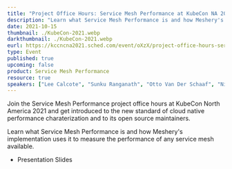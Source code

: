```yaml
---
title: "Project Office Hours: Service Mesh Performance at KubeCon NA 2021"
description: "Learn what Service Mesh Performance is and how Meshery's implementation uses it to measure the performance of any service mesh available."
date: 2021-10-15
thumbnail: ./KubeCon-2021.webp
darkthumbnail: ./KubeCon-2021.webp
eurl: https://kccncna2021.sched.com/event/oXzX/project-office-hours-service-mesh-performance?iframe=no&w=100%25&sidebar=yes&bg=no
type: Event
published: true
upcoming: false
product: Service Mesh Performance
resource: true
speakers: ["Lee Calcote", "Sunku Ranganath", "Otto Van Der Schaaf", "Nic Jackson"]
---
```



Join the Service Mesh Performance project office hours at KubeCon North America 2021 and get introduced to the new standard of cloud native performance charaterization and to its open source maintainers.

Learn what Service Mesh Performance is and how Meshery's implementation uses it to measure the performance of any service mesh available.
<ul><li><Link to={slidesAdopt}>Presentation Slides</Link></li></ul>
